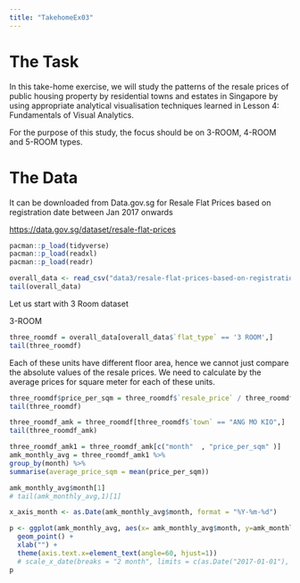 ```yaml
---
title: "TakehomeEx03"
---
```


# The Task 

In this take-home exercise, we will study the patterns of the resale prices of public housing property by residential towns and estates in Singapore by using appropriate analytical visualisation techniques learned in Lesson 4: Fundamentals of Visual Analytics.

For the purpose of this study, the focus should be on 3-ROOM, 4-ROOM and 5-ROOM types.

# The Data

It can be downloaded from Data.gov.sg for Resale Flat Prices based on registration date between Jan 2017 onwards

<https://data.gov.sg/dataset/resale-flat-prices>

```r
pacman::p_load(tidyverse)
pacman::p_load(readxl)
pacman::p_load(readr)
```

```r
overall_data <- read_csv("data3/resale-flat-prices-based-on-registration-date-from-jan-2017-onwards.csv")
tail(overall_data)
```

Let us start with 3 Room dataset

3-ROOM

```r
three_roomdf = overall_data[overall_data$`flat_type` == '3 ROOM',]
tail(three_roomdf)
```

Each of these units have different floor area, hence we cannot just compare the absolute values of the resale prices. We need to calculate by the average prices for square meter for each of these units.

```r
three_roomdf$price_per_sqm = three_roomdf$`resale_price` / three_roomdf$floor_area_sqm
tail(three_roomdf)
```

```r
three_roomdf_amk = three_roomdf[three_roomdf$`town` == "ANG MO KIO",]
tail(three_roomdf_amk)
```

```r
three_roomdf_amk1 = three_roomdf_amk[c("month"  , "price_per_sqm" )]
amk_monthly_avg = three_roomdf_amk1 %>%
group_by(month) %>%
summarise(average_price_sqm = mean(price_per_sqm))
```

```r
amk_monthly_avg$month[1]
# tail(amk_monthly_avg,1)[1]
```

```r
x_axis_month <- as.Date(amk_monthly_avg$month, format = "%Y-%m-%d")
```

```r
p <- ggplot(amk_monthly_avg, aes(x= amk_monthly_avg$month, y=amk_monthly_avg$average_price_sqm)) +
  geom_point() +
  xlab("") +
  theme(axis.text.x=element_text(angle=60, hjust=1))
  # scale_x_date(breaks = "2 month", limits = c(as.Date("2017-01-01"), as.Date("2023-02-01")))
p
```
